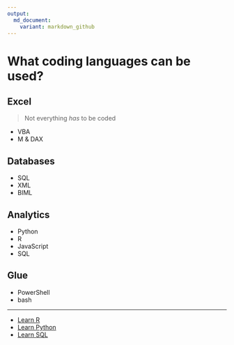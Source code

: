 ```yaml
---
output:
  md_document:
    variant: markdown_github
---
```

# What coding languages can be used?

## Excel
> Not everything *has* to be coded

- VBA
- M & DAX

## Databases
- SQL
- XML
- BIML

## Analytics
- Python
- R
- JavaScript
- SQL

## Glue
- PowerShell
- bash

-----

- [Learn R]()
- [Learn Python]()
- [Learn SQL]()

